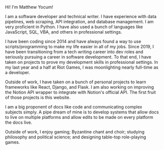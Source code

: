 Hi! I'm Matthew Yocum!

I am a software developer and technical writer. I have experience with data pipelines, web scraping, API
integration, and database management. I am very proficient in Python. I have also used a bunch of languages
like JavaScript, SQL, VBA, and others in professional settings.

I have been coding since 2014 and have always found a way to use scripts/programming to make my life
easier in all of my jobs. Since 2019, I have been transitioning from a tech writing career into dev
roles and seriously pursuing a career in software development. To that end, I have taken on projects to
prove my development skills in professional settings. In my last year and a half at Riot Games, I was
moonlighting nearly full-time as a developer.

Outside of work, I have taken on a bunch of personal projects to learn frameworks like React, Django,
and Flask. I am also working on improving the Notion API wrapper to integrate with Notion's official
API. The first fruit of those projects is this website.

I am a big proponent of docs like code and communicating complex subjects simply. A pipe dream of mine
is to develop systems that allow docs to live on multiple platforms and allow edits to be made on every
platform the docs live.

Outside of work, I enjoy gaming; Byzantine chant and choir; studying philosophy and political science;
and designing table-top role-playing games.
